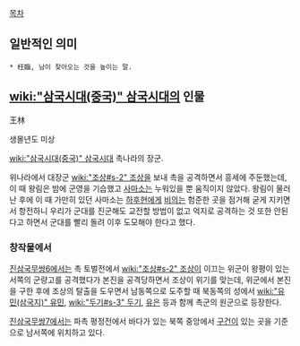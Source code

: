 [[목차]]
== 일반적인 의미 ==
 * 枉臨, 남이 찾아오는 것을 높이는 말.

== [[wiki:"삼국시대(중국)" 삼국시대]]의 인물 ==
王林

생몰년도 미상

[[wiki:"삼국시대(중국)" 삼국시대]] 촉나라의 장군.

위나라에서 대장군 [[wiki:"조상#s-2" 조상]]을 보내 촉을 공격하면서 흥세에 주둔했는데, 이 때 왕림은 밤에 군영을 기습했고 [[사마소]]는 누워있을 뿐 움직이지 않았다. 왕림이 물러난 후에 이 때 가만히 있던 사마소는 [[하후현]]에게 [[비의]]는 험준한 곳을 점거해 굳게 지키면서 항전하니 우리가 군대를 진군해도 교전할 방법이 없고 억지로 공격하는 것 또한 안된다고 하면서 군대를 빨리 돌려 이후 도모해야 한다고 했다.

=== 창작물에서 ===
[[진삼국무쌍6]]에서는 촉 토벌전에서 [[wiki:"조상#s-2" 조상]]이 이끄는 위군이 왕평이 있는 서쪽의 군량고를 공격했다가 본진을 공격당하면서 조상이 위기를 맞는데, 위군에서 본진을 구한 후에 조상의 탈출을 도우면서 남동쪽으로 도주할 때 북동쪽의 성에서 [[wiki:"유민(삼국지)" 유민]], [[wiki:"두기#s-3" 두기]], [[유은]] 등과 함께 촉군의 원군으로 등장한다.

[[진삼국무쌍7]]에서는 파촉 평정전에서 바다가 있는 북쪽 중앙에서 [[구건]]이 있는 곳을 기준으로 남서쪽에 위치하고 있다.
